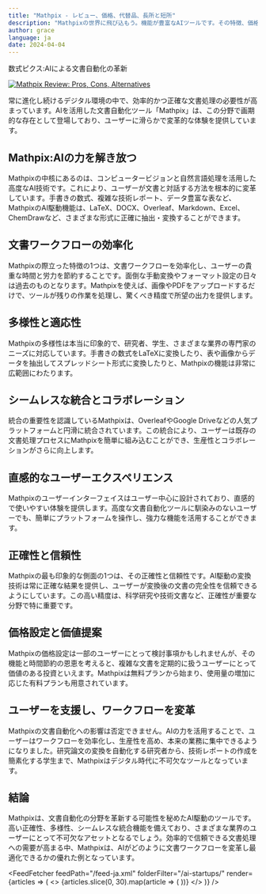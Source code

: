 ```yaml
---
title: "Mathpix - レビュー、価格、代替品、長所と短所"
description: "Mathpixの世界に飛び込もう。機能が豊富なAIツールです。その特徴、価格、そしてどのようにインパクトを与えているかを学びましょう。見逃さないでください！"
author: grace
language: ja
date: 2024-04-04
---
```

        
数式ピクス:AIによる文書自動化の革新


<BlogHeader />


[![Mathpix Review: Pros, Cons, Alternatives](/ai-startups/mathpix.png)](https://mathpix.com/)



常に進化し続けるデジタル環境の中で、効率的かつ正確な文書処理の必要性が高まっています。AIを活用した文書自動化ツール「Mathpix」は、この分野で画期的な存在として登場しており、ユーザーに滑らかで変革的な体験を提供しています。

## Mathpix:AIの力を解き放つ

Mathpixの中核にあるのは、コンピュータービジョンと自然言語処理を活用した高度なAI技術です。これにより、ユーザーが文書と対話する方法を根本的に変革しています。手書きの数式、複雑な技術レポート、データ豊富な表など、MathpixのAI駆動機能は、LaTeX、DOCX、Overleaf、Markdown、Excel、ChemDrawなど、さまざまな形式に正確に抽出・変換することができます。

## 文書ワークフローの効率化

Mathpixの際立った特徴の1つは、文書ワークフローを効率化し、ユーザーの貴重な時間と労力を節約することです。面倒な手動変換やフォーマット設定の日々は過去のものとなります。Mathpixを使えば、画像やPDFをアップロードするだけで、ツールが残りの作業を処理し、驚くべき精度で所望の出力を提供します。

## 多様性と適応性

Mathpixの多様性は本当に印象的で、研究者、学生、さまざまな業界の専門家のニーズに対応しています。手書きの数式をLaTeXに変換したり、表や画像からデータを抽出してスプレッドシート形式に変換したりと、Mathpixの機能は非常に広範囲にわたります。

## シームレスな統合とコラボレーション

統合の重要性を認識しているMathpixは、OverleafやGoogle Driveなどの人気プラットフォームと円滑に統合されています。この統合により、ユーザーは既存の文書処理プロセスにMathpixを簡単に組み込むことができ、生産性とコラボレーションがさらに向上します。

## 直感的なユーザーエクスペリエンス

Mathpixのユーザーインターフェイスはユーザー中心に設計されており、直感的で使いやすい体験を提供します。高度な文書自動化ツールに馴染みのないユーザーでも、簡単にプラットフォームを操作し、強力な機能を活用することができます。

## 正確性と信頼性

Mathpixの最も印象的な側面の1つは、その正確性と信頼性です。AI駆動の変換技術は常に正確な結果を提供し、ユーザーが変換後の文書の完全性を信頼できるようにしています。この高い精度は、科学研究や技術文書など、正確性が重要な分野で特に重要です。

## 価格設定と価値提案

Mathpixの価格設定は一部のユーザーにとって検討事項かもしれませんが、その機能と時間節約の恩恵を考えると、複雑な文書を定期的に扱うユーザーにとって価値のある投資といえます。Mathpixは無料プランから始まり、使用量の増加に応じた有料プランも用意されています。

## ユーザーを支援し、ワークフローを変革

Mathpixの文書自動化への影響は否定できません。AIの力を活用することで、ユーザーはワークフローを効率化し、生産性を高め、本来の業務に集中できるようになりました。研究論文の変換を自動化する研究者から、技術レポートの作成を簡素化する学生まで、Mathpixはデジタル時代に不可欠なツールとなっています。

## 結論

Mathpixは、文書自動化の分野を革新する可能性を秘めたAI駆動のツールです。高い正確性、多様性、シームレスな統合機能を備えており、さまざまな業界のユーザーにとって不可欠なアセットとなるでしょう。効率的で信頼できる文書処理への需要が高まる中、Mathpixは、AIがどのように文書ワークフローを変革し最適化できるかの優れた例となっています。


<AdComponent />


<FeedFetcher feedPath="/feed-ja.xml" folderFilter="/ai-startups/" render={articles => (
    <>
        <Cards>
            {articles.slice(0, 30).map(article => (
                <Card key={article.link} title={article.title} href={article.link} />
            ))}
        </Cards>
    </>
)} />

